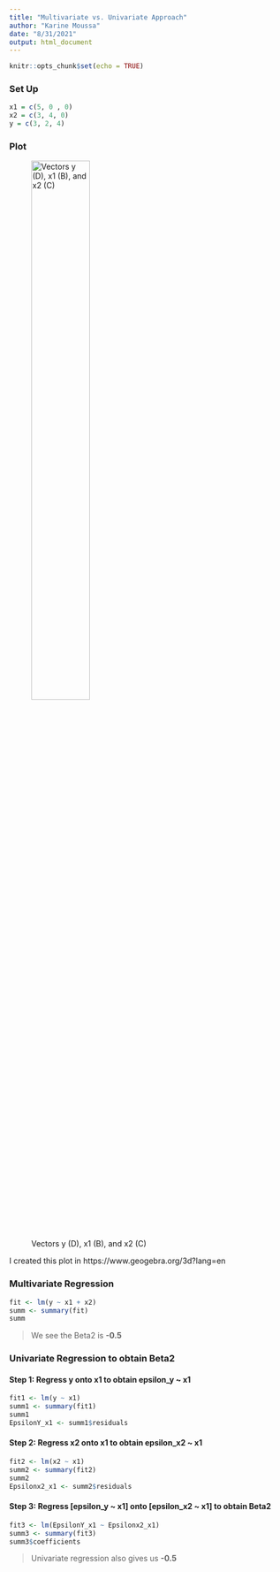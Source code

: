 ```yaml
---
title: "Multivariate vs. Univariate Approach"
author: "Karine Moussa"
date: "8/31/2021"
output: html_document
---
```


```r
knitr::opts_chunk$set(echo = TRUE)
```

### Set Up

```r
x1 = c(5, 0 , 0)
x2 = c(3, 4, 0)
y = c(3, 2, 4)
```

### Plot 
![Vectors y (D), x1 (B), and x2 (C)](HW1_plot.png){width=50%}

I created this plot in https://www.geogebra.org/3d?lang=en

### Multivariate Regression  
```r
fit <- lm(y ~ x1 + x2)
summ <- summary(fit)
summ
```

> We see the Beta2 is **-0.5**

### Univariate Regression to obtain Beta2 
#### Step 1: Regress y onto x1 to obtain **epsilon_y ~ x1**
```r
fit1 <- lm(y ~ x1)
summ1 <- summary(fit1)
summ1
EpsilonY_x1 <- summ1$residuals
```

#### Step 2: Regress x2 onto x1 to obtain **epsilon_x2 ~ x1**
```r
fit2 <- lm(x2 ~ x1)
summ2 <- summary(fit2)
summ2
Epsilonx2_x1 <- summ2$residuals
```

#### Step 3: Regress [epsilon_y ~ x1] onto [epsilon_x2 ~ x1] to obtain **Beta2**
```r
fit3 <- lm(EpsilonY_x1 ~ Epsilonx2_x1)
summ3 <- summary(fit3)
summ3$coefficients
```

> Univariate regression also gives us **-0.5**